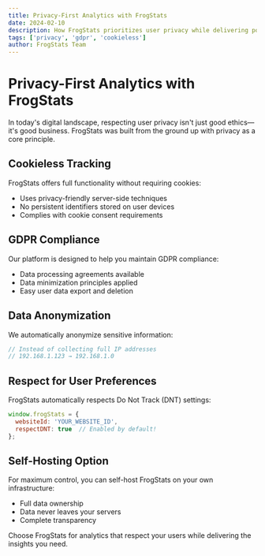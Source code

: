 ```yaml
---
title: Privacy-First Analytics with FrogStats
date: 2024-02-10
description: How FrogStats prioritizes user privacy while delivering powerful analytics
tags: ['privacy', 'gdpr', 'cookieless']
author: FrogStats Team
---
```


# Privacy-First Analytics with FrogStats

In today's digital landscape, respecting user privacy isn't just good ethics—it's good business. FrogStats was built from the ground up with privacy as a core principle.

## Cookieless Tracking

FrogStats offers full functionality without requiring cookies:

- Uses privacy-friendly server-side techniques
- No persistent identifiers stored on user devices
- Complies with cookie consent requirements

## GDPR Compliance

Our platform is designed to help you maintain GDPR compliance:

- Data processing agreements available
- Data minimization principles applied
- Easy user data export and deletion

## Data Anonymization

We automatically anonymize sensitive information:

```js
// Instead of collecting full IP addresses
// 192.168.1.123 → 192.168.1.0
```

## Respect for User Preferences

FrogStats automatically respects Do Not Track (DNT) settings:

```js
window.frogStats = {
  websiteId: 'YOUR_WEBSITE_ID',
  respectDNT: true  // Enabled by default!
};
```

## Self-Hosting Option

For maximum control, you can self-host FrogStats on your own infrastructure:

- Full data ownership
- Data never leaves your servers
- Complete transparency

Choose FrogStats for analytics that respect your users while delivering the insights you need. 